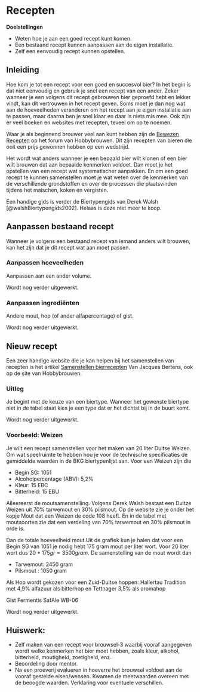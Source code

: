 # Recepten

**Doelstellingen**

-  Weten hoe je aan een goed recept kunt komen.
-  Een bestaand recept kunnen aanpassen aan de eigen installatie.
-  Zelf een eenvoudig recept kunnen opstellen.

## Inleiding

Hoe kom je tot een recept voor een goed en succesvol bier? In het begin is dat niet eenvoudig en gebruik je snel een recept van een ander. Zeker wanneer je een volgens dit recept gebrouwen bier geproefd hebt en lekker vindt, kan dit vertrouwen in het recept geven. Soms moet je dan nog wat aan de hoeveelheden veranderen om het recept aan je eigen installatie aan te passen, maar daarna ben je snel klaar en daar is niets mis mee. Ook zijn er veel boeken en websites met recepten, teveel om op te noemen.

Waar je als beginnend brouwer veel aan kunt hebben zijn de [Bewezen Recepten](https://www.hobbybrouwen.nl/forum/index.php?topic=4459.0) op het forum van Hobbybrouwen. Dit zijn recepten van bieren die ooit een prijs gewonnen hebben op een wedstrijd.

Het wordt wat anders wanneer je een bepaald bier wilt klonen of een bier wilt brouwen dat aan bepaalde kenmerken voldoet. Dan moet je het opstellen van een recept wat systematischer aanpakken. En om een goed recept te kunnen samenstellen moet je wat weten over de kenmerken van de verschillende grondstoffen en over de processen die plaatsvinden tijdens het maischen, koken en vergisten.

Een handige gids is verder de Biertypengids van Derek Walsh [@walshBiertypengids2002]. Helaas is deze niet meer te koop.

## Aanpassen bestaand recept

Wanneer je volgens een bestaand recept van iemand anders wilt brouwen, kan het zijn dat je dit recept wat aan moet passen.

### Aanpassen hoeveelheden

Aanpassen aan een ander volume.

Wordt nog verder uitgewerkt.

### Aanpassen ingrediënten

Andere mout, hop (of ander alfapercentage) of gist.

Wordt nog verder uitgewerkt.

## Nieuw recept

Een zeer handige website die je kan helpen bij het samenstellen van recepten is het artikel [Samenstellen bierrecepten](https://www.hobbybrouwen.nl/artikel/samenrec.html) Van Jacques Bertens, ook op de site van Hobbybrouwen.

### Uitleg

Je begint met de keuze van een biertype. Wanneer het gewenste biertype niet in de tabel staat kies je een type dat er het dichtst bij in de buurt komt.

Wordt nog verder uitgewerkt.

### Voorbeeld: Weizen

Je wilt een recept samenstellen voor het maken van 20 liter Duitse Weizen. Om wat speelruimte te hebben hou je voor de technische specificaties de gemiddelde waarden in de BKG biertypenlijst aan. Voor een Weizen zijn die

-  Begin SG: 1051
-  Alcoholpercentage (ABV): 5,2%
-  Kleur: 15 EBC
-  Bitterheid: 15 EBU

Alleereerst de moutsamenstelling. Volgens Derek Walsh bestaat een Duitze Weizen uit 70% tarwemout en 30% pilsmout. Op de website zie je onder het kopje Mout dat een Weizen de code 108 heeft. En in de tabel met moutsoorten zie dat een verdeling van 70% tarwemout en 30% pilsmout in orde is.

Dan de totale hoeveelheid mout.Uit de grafiek kun je halen dat voor een Begin SG van 1051 je nodig hebt 175 gram mout per liter wort. Voor 20 liter wort dus $20*175 gr = 3500 gram$. De samenstelling van de mout wordt dan

-  Tarwemout: 2450 gram
-  Pilsmout : 1050 gram

Als Hop wordt gekozen voor een Zuid-Duitse hoppen: Hallertau Tradition met 4,9% alfazuur als bitterhop en Tettnager 3,5% als aromahop

Gist Fermentis SafAle WB-06

Wordt nog verder uitgewerkt.

## Huiswerk:

-  Zelf maken van een recept voor brouwsel-3 waarbij vooraf aangegeven wordt welke kenmerken het bier moet hebben, zoals kleur, alkohol, bitterheid, moutigheid, zoetigheid, enz.
-  Beoordeling door mentor.
-  Na een proeverij evalueren in hoeverre het brouwsel voldoet aan de vooraf gestelde eisen/wensen. Kwamen de meetwaarden overeen met de beoogde waarden. Verklaring voor eventuele verschillen.
